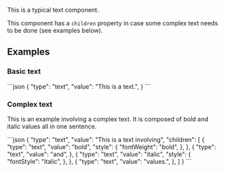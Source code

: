 
This is a typical text component.

This component has a `children` property in case some complex text needs to be done (see examples below).

## Examples

### Basic text

<CodeBlock>
```json
{
    "type": "text",
    "value": "This is a text.",
}
```
</CodeBlock>

### Complex text

This is an example involving a complex text. It is composed of bold and italic values all in one sentence.

<CodeBlock>
```json
{
    "type": "text",
    "value": "This is a text involving",
    "children": [
        {
            "type": "text",
            "value": "bold",
            "style": {
              "fontWeight": "bold",
            },
        },
        {
            "type": "text",
            "value": "and",
        },
        {
            "type": "text",
            "value": "italic",
            "style": {
              "fontStyle": "italic",
            },
        },
        {
            "type": "text",
            "value": "values.",
        },
    ]
}
```
</CodeBlock>

<PropertyTable schema={schema}/>
